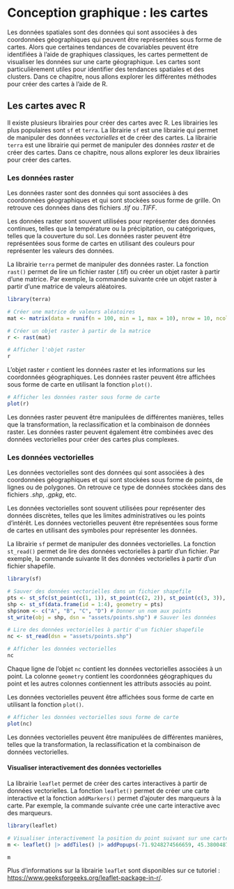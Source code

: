 # Conception graphique : les cartes {#sec-cartes}

Les données spatiales sont des données qui sont associées à des coordonnées géographiques qui peuvent être représentées sous forme de cartes. Alors que certaines tendances de covariables peuvent être identifiées à l'aide de graphiques classiques, les cartes permettent de visualiser les données sur une carte géographique. Les cartes sont particulièrement utiles pour identifier des tendances spatiales et des clusters. Dans ce chapitre, nous allons explorer les différentes méthodes pour créer des cartes à l'aide de R.

## Les cartes avec R

Il existe plusieurs librairies pour créer des cartes avec R. Les librairies les plus populaires sont `sf` et `terra`. La librairie `sf` est une librairie qui permet de manipuler des données *vectorielles* et de créer des cartes. La librairie `terra` est une librairie qui permet de manipuler des données *raster* et de créer des cartes. Dans ce chapitre, nous allons explorer les deux librairies pour créer des cartes.

### Les données raster

Les données raster sont des données qui sont associées à des coordonnées géographiques et qui sont stockées sous forme de grille. On retrouve ces données dans des fichiers *.tif* ou *.TIFF*.

Les données raster sont souvent utilisées pour représenter des données continues, telles que la température ou la précipitation, ou catégoriques, telles que la couverture du sol. Les données raster peuvent être représentées sous forme de cartes en utilisant des couleurs pour représenter les valeurs des données.

La librairie `terra` permet de manipuler des données raster. La fonction `rast()` permet de lire un fichier raster (.tif) ou créer un objet raster à partir d'une matrice. Par exemple, la commande suivante crée un objet raster à partir d'une matrice de valeurs aléatoires.

```r
library(terra)

# Créer une matrice de valeurs aléatoires
mat <- matrix(data = runif(n = 100, min = 1, max = 10), nrow = 10, ncol = 10)

# Créer un objet raster à partir de la matrice
r <- rast(mat)

# Afficher l'objet raster
r
```

L'objet raster `r` contient les données raster et les informations sur les coordonnées géographiques. Les données raster peuvent être affichées sous forme de carte en utilisant la fonction `plot()`.

```r
# Afficher les données raster sous forme de carte
plot(r)
```

Les données raster peuvent être manipulées de différentes manières, telles que la transformation, la reclassification et la combinaison de données raster. Les données raster peuvent également être combinées avec des données vectorielles pour créer des cartes plus complexes.

### Les données vectorielles

Les données vectorielles sont des données qui sont associées à des coordonnées géographiques et qui sont stockées sous forme de points, de lignes ou de polygones. On retrouve ce type de données stockées dans des fichiers *.shp*, *.gpkg*, etc.

Les données vectorielles sont souvent utilisées pour représenter des données discrètes, telles que les limites administratives ou les points d'intérêt. Les données vectorielles peuvent être représentées sous forme de cartes en utilisant des symboles pour représenter les données.

La librairie `sf` permet de manipuler des données vectorielles. La fonction `st_read()` permet de lire des données vectorielles à partir d'un fichier. Par exemple, la commande suivante lit des données vectorielles à partir d'un fichier shapefile.

```r
library(sf)

# Sauver des données vectorielles dans un fichier shapefile
pts <- st_sfc(st_point(c(1, 1)), st_point(c(2, 2)), st_point(c(3, 3)), st_point(c(4, 4)))
shp <- st_sf(data.frame(id = 1:4), geometry = pts)
shp$nom <- c("A", "B", "C", "D") # Donner un nom aux points
st_write(obj = shp, dsn = "assets/points.shp") # Sauver les données

# Lire des données vectorielles à partir d'un fichier shapefile
nc <- st_read(dsn = "assets/points.shp")

# Afficher les données vectorielles
nc
```

Chaque ligne de l'objet `nc` contient les données vectorielles associées à un point. La colonne `geometry` contient les coordonnées géographiques du point et les autres colonnes contiennent les attributs associés au point.

Les données vectorielles peuvent être affichées sous forme de carte en utilisant la fonction `plot()`.

```r
# Afficher les données vectorielles sous forme de carte
plot(nc)
```

Les données vectorielles peuvent être manipulées de différentes manières, telles que la transformation, la reclassification et la combinaison de données vectorielles. 

#### Visualiser interactivement des données vectorielles

La librairie `leaflet` permet de créer des cartes interactives à partir de données vectorielles. La fonction `leaflet()` permet de créer une carte interactive et la fonction `addMarkers()` permet d'ajouter des marqueurs à la carte. Par exemple, la commande suivante crée une carte interactive avec des marqueurs.

```r
library(leaflet)

# Visualiser interactivement la position du point suivant sur une carte OpenStreetMap
m <- leaflet() |> addTiles() |> addPopups(-71.9248274566659, 45.38004875084951, 'BIO500 se tient ici')

m
```

Plus d'informations sur la librairie `leaflet` sont disponibles sur ce tutoriel : <https://www.geeksforgeeks.org/leaflet-package-in-r/>.